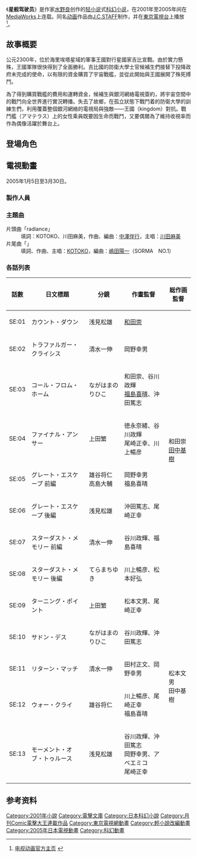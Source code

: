 {{Expand English|Starship Operators}}
{{Infobox animanga/Headerofja
|標題= 星舰驾驶员
|圖像=
|尺寸=
|說明=
|日文名稱= スターシップ・オペレーターズ
|英文名稱= Starship Operators
|假名= 
|羅馬字= 
}}
{{Infobox animanga/Novel
|標題= 
|原作= 
|作者= [[水野良|水野良]]
|插圖= [[内藤隆|内藤隆]]
|出版社= [[MediaWorks|MediaWorks]]
|其他出版社= 
|連載雜誌= 
|label= [[電擊文庫|電擊文庫]]
|網路= 
|發售日= 
|開始= 2001年3月10日
|結束= 2005年5月10日
|冊數= 全6卷
|話數= 
|其他= 
|版權=
}}
{{Infobox animanga/TVAnime
|標題= 
|圖像=
|原案= 
|原作= [[水野良|水野良]]
|總導演= 
|導演= [[渡部高志|渡部高志]]
|系列構成= [[富沢義彦|富沢義彦]]
|劇本= [[富沢義彦|富沢義彦]]
|人物原案=
|人物設定= [[松本文男|松本文男]]
|機械設定= 
|音樂= [[川井憲次|川井憲次]]
|音樂製作= 
|動畫製作= [[J.C.STAFF|J.C.STAFF]]
|製作= 
|代理發行= 
|其他代理發行= 
|播放電視台= [[東京電視台|東京電視台]]
|其他電視台= 
|播放開始= 2005年1月5日
|播放結束= 3月30日
|網路= 
|話數= 全13话
|其他= 
|版權= 
}}
{{Infobox animanga/Footerofja}}

《'''星舰驾驶员'''》是作家[[水野良|水野良]]创作的[[轻小说|轻小说]]式[[科幻小说|科幻小说]]，在2001年至2005年间在[[MediaWorks|MediaWorks]]上连载。同名[[日本動畫|动画]]作品由[[J.C.STAFF|J.C.STAFF]]制作，并在[[東京電視台|東京電視台]]上播放<ref>[http://www.geneon-ent.co.jp/rondorobe/anime/sso/ 电视动画官方主页] {{webarchive|url=https://web.archive.org/web/20141118000654/http://www.geneon-ent.co.jp/rondorobe/anime/sso/ |date=2014-11-18 }}</ref>。

== 故事概要 ==
公元2300年，位於海里埃塔星域的軍事王國對行星國家吉比宣戰。由於實力懸殊，王國軍隊很快得到了全面勝利。吉比國的防衛大學士官候補生們接替下投降政府未完成的使命，以有限的資金購買了宇宙戰艦，並從此開始與王國展開了殊死搏鬥。

為了得到購買戰艦的費用和運轉資金，候補生與銀河網絡電視簽約，將宇宙空間中的戰鬥向全世界進行實況轉播。失去了故鄉，在孤立狀態下戰鬥着的防衛大學的訓練生們，利用覆蓋整個銀河網絡的電視局與強敵——王國（kingdom）對抗。戰鬥艦（アマテラス）上的女性乘員既要因生命而戰鬥，又要偶爾為了維持收視率而作為偶像活躍於舞台上。

== 登場角色 ==
; {{nihongo|香月詩濃|香月 シノン（こうづき シノン）|聲：[[伊藤靜|伊藤靜]]}}

; {{nihongo|冰坂亞鈴|氷坂 アレイ（ひさか アレイ）|聲：[[渡邊明乃|渡邊明乃]]}}

; {{nihongo|秋里莲娜|秋里 ミユリ（あきさと ミユリ）|聲：[[浅野真澄|浅野真澄]]}}

; {{nihongo|神崎|神崎 キスカ（かんざき キスカ）|聲：[[小尾元政|小尾元政]]}}

== 電視動畫 ==
2005年1月5日至3月30日。

=== 製作人員 ===

=== 主題曲 ===
; 片頭曲「radiance」
:填詞：KOTOKO、川田麻美，作曲、編曲：[[中澤伴行|中澤伴行]]，主唱：[[川田麻美|川田麻美]]
; 片尾曲「{{lang|ja|地に還る 〜on the Earth〜}}」
:填詞、作曲、主唱：[[KOTOKO|KOTOKO]]，編曲：[[嶋田陽一|嶋田陽一]]（SORMA　NO.1）

=== 各話列表 ===
{| class="wikitable" style="font-size:small; margin:0px auto;text-align:center;"
!話數!!日文標題!!分鏡!!作畫監督!!総作画監督
|-
|SE:01||カウント・ダウン||浅見松雄||[[和田崇|和田崇]]||rowspan="8"|和田崇<br />[[田中基樹|田中基樹]]
|-
|SE:02||トラファルガー・クライシス||清水一伸||岡野幸男
|-
|SE:03||コール・フロム・ホーム||ながはまのりひこ||和田崇、谷川政輝<br />[[福島喜晴|福島喜晴]]、沖田篤志
|-
|SE:04||ファイナル・アンサー||上田繁||徳永奈緒、谷川政輝<br />尾崎正幸、川上暢彦
|-
|SE:05||グレート・エスケープ 前編||雄谷将仁<br />高島大輔||岡野幸男<br />福島喜晴
|-
|SE:06||グレート・エスケープ 後編||浅見松雄||沖田篤志、尾崎正幸
|-
|SE:07||スターダスト・メモリー 前編||清水一伸||谷川政輝、福島喜晴
|-
|SE:08||スターダスト・メモリー 後編||てらまちゆき||川上暢彦、松本好弘
|-
|SE:09||ターニング・ポイント||上田繁||松本文男、尾崎正幸||rowspan="5"|松本文男<br />田中基樹
|-
|SE:10||サドン・デス||ながはまのりひこ||谷川政輝、沖田篤志
|-
|SE:11||リターン・マッチ||清水一伸||田村正文、岡野幸男
|-
|SE:12||ウォー・クライ||雄谷将仁||川上暢彦、尾崎正幸<br />福島喜晴
|-
|SE:13||モーメント・オブ・トゥルース||浅見松雄||谷川政輝、沖田篤志<br />岡野幸男、アベエミコ<br />尾崎正幸
|}

==参考资料==
<references />

{{渡部高志執導作品}}
{{J.C.STAFF}}

{{DEFAULTSORT:Starship Operators}}
[[Category:2001年小說|Category:2001年小說]]
[[Category:電擊文庫|Category:電擊文庫]]
[[Category:日本科幻小說|Category:日本科幻小說]]
[[Category:月刊Comic電擊大王連載作品|Category:月刊Comic電擊大王連載作品]]
[[Category:東京電視網動畫|Category:東京電視網動畫]]
[[Category:輕小說改編動畫|Category:輕小說改編動畫]]
[[Category:2005年日本電視動畫|Category:2005年日本電視動畫]]
[[Category:科幻動畫|Category:科幻動畫]]